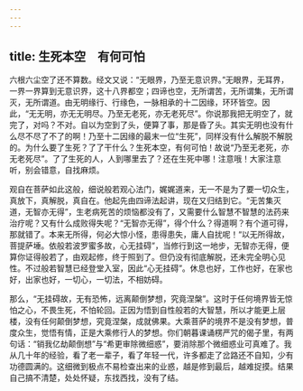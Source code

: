 ```yaml
---
---
---
```

title: 生死本空　有何可怕
---




六根六尘空了还不算数。经文又说：“无眼界，乃至无意识界。”无眼界，无耳界，一界一界算到无意识界，这十八界都空；四谛也空，无所谓苦，无所谓集，无所谓灭，无所谓道。由无明缘行、行缘色，一脉相承的十二因缘，环环皆空。因此，“无无明，亦无无明尽。乃至无老死，亦无老死尽”。你说那我把无明空了，就完了，对吗？不对。自以为空到了头，便算了事，那是昏了头。其实无明也没有什么尽不尽了不了的啊！乃至十二因缘的最末一位“生死”，同样没有什么解脱不解脱的。为什么要了生死？了了干什么？生死本空，有何可怕！故说“乃至无老死，亦无老死尽”。了了生死的人，人到哪里去了？还在生死中哪！注意哦！大家注意听，别会错意，自找麻烦。

观自在菩萨如此这般，细说般若观心法门，娓娓道来，无一不是为了要一切众生，真放下，真解脱，真自在。他起先由四谛法起讲，现在又归结到它。“无苦集灭道，无智亦无得”，生老病死苦的烦恼都没有了，又需要什么智慧不智慧的法药来治疗呢？又有什么成败得失呢？“无智亦无得”，得个什么？得道啊？有个道可得，那就错了。本来无所得，何必大惊小怪，患得患失，庸人自扰呢！“以无所得故，菩提萨埵。依般若波罗蜜多故，心无挂碍”，当修行到这一地步，无智亦无得，便算你证得般若了，由观起修，终于照到了。但仍没有彻底解脱，还未完全明心见性。不过般若智慧已经登堂入室，因此“心无挂碍”。休息也好，工作也好，在家也好，出家也好，一切心，一切法，不相妨碍。

那么，“无挂碍故，无有恐怖，远离颠倒梦想，究竟涅槃”。这时于任何境界皆无惊怕之心，不畏生死，不怕轮回。正因为悟到自性般若的大智慧，所以才能更上层楼，没有任何颠倒梦想，究竟涅槃，成就佛果。大乘菩萨的境界不是没有梦想，普度众生，觉悟有情，正是大乘修行人的梦想。你们朝暮课诵楞严咒的偈子里，有两句话：“销我亿劫颠倒想”与“希更审除微细惑”，要消除那个微细惑业可真难了。我从几十年的经验，看了老一辈子，看了年轻一代，许多都走了岔路还不自知，少有功德圆满的。这细微到极点不易检查出来的业惑，越是修到最后，越难捉摸。结果自己搞不清楚，处处怀疑，东找西找，没有了结。